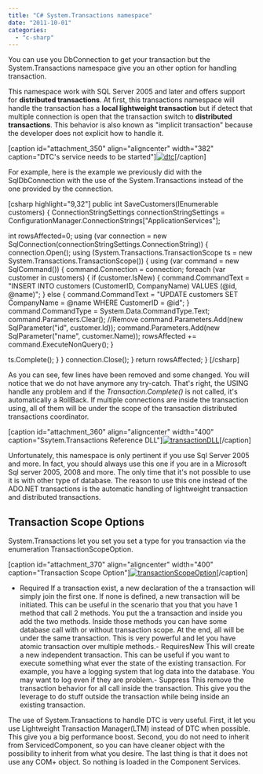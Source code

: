 ```yaml
---
title: "C# System.Transactions namespace"
date: "2011-10-01"
categories: 
  - "c-sharp"
---
```


You can use you DbConnection to get your transaction but the System.Transactions namespace give you an other option for handling transaction.

This namespace work with SQL Server 2005 and later and offers support for **distributed transactions**. At first, this transactions namespace will handle the transaction has a **local lightweight transaction** but if detect that multiple connection is open that the transaction switch to **distributed transactions**. This behavior is also known as "implicit transaction" because the developer does not explicit how to handle it.

\[caption id="attachment\_350" align="aligncenter" width="382" caption="DTC's service needs to be started"\][![](http://patrickdesjardins.com/blog/wp-content/uploads/2011/09/dtc.png "dtc")](http://patrickdesjardins.com/blog/c-transaction-for-sql-query/dtc)\[/caption\]

For example, here is the example we previously did with the SqlDbConnection with the use of the System.Transactions instead of the one provided by the connection.

\[csharp highlight="9,32"\] public int SaveCustomers(IEnumerable<Customer> customers) { ConnectionStringSettings connectionStringSettings = ConfigurationManager.ConnectionStrings\["ApplicationServices"\];

int rowsAffected=0; using (var connection = new SqlConnection(connectionStringSettings.ConnectionString)) { connection.Open(); using (System.Transactions.TransactionScope ts = new System.Transactions.TransactionScope()) { using (var command = new SqlCommand()) { command.Connection = connection; foreach (var customer in customers) { if (customer.IsNew) { command.CommandText = "INSERT INTO customers (CustomerID, CompanyName) VALUES (@id, @name)"; } else { command.CommandText = "UPDATE customers SET CompanyName = @name WHERE CustomerID = @id"; } command.CommandType = System.Data.CommandType.Text; command.Parameters.Clear(); //Remove command.Parameters.Add(new SqlParameter("id", customer.Id)); command.Parameters.Add(new SqlParameter("name", customer.Name)); rowsAffected += command.ExecuteNonQuery(); }

ts.Complete(); } } connection.Close(); } return rowsAffected; } \[/csharp\]

As you can see, few lines have been removed and some changed. You will notice that we do not have anymore any try-catch. That's right, the USING handle any problem and if the _Transaction.Complete()_ is not called, it's automatically a RollBack. If multiple connections are inside the transaction using, all of them will be under the scope of the transaction distributed transactions coordinator.

\[caption id="attachment\_360" align="aligncenter" width="400" caption="Ssytem.Transactions Reference DLL"\][![](http://patrickdesjardins.com/blog/wp-content/uploads/2011/09/transactionDLL-400x339.png "transactionDLL")](http://patrickdesjardins.com/blog/c-system-transactions-namespace/transactiondll)\[/caption\]

Unfortunately, this namespace is only pertinent if you use Sql Server 2005 and more. In fact, you should always use this one if you are in a Microsoft Sql server 2005, 2008 and more. The only time that it's not possible to use it is with other type of database. The reason to use this one instead of the ADO.NET transactions is the automatic handling of lightweight transaction and distributed transactions.

## Transaction Scope Options

System.Transactions let you set you set a type for you transaction via the enumeration TransactionScopeOption.

\[caption id="attachment\_370" align="aligncenter" width="400" caption="Transaction Scope Option"\][![](http://patrickdesjardins.com/blog/wp-content/uploads/2011/09/transactionScopeOption-400x68.png "transactionScopeOption")](http://patrickdesjardins.com/blog/c-system-transactions-namespace/transactionscopeoption)\[/caption\]

- Required
If a transaction exist, a new declaration of the a transaction will simply join the first one. If none is defined, a new transaction will be initiated. This can be useful in the scenario that you that you have 1 method that call 2 methods. You put the a transaction and inside you add the two methods. Inside those methods you can have some database call with or without transaction scope. At the end, all will be under the same transaction. This is very powerful and let you have atomic transaction over multiple methods.- RequiresNew
This will create a new independent transaction. This can be useful if you want to execute something what ever the state of the existing transaction. For example, you have a logging system that log data into the database. You may want to log even if they are problem.- Suppress
This remove the transaction behavior for all call inside the transaction. This give you the leverage to do stuff outside the transaction while being inside an existing transaction.

The use of System.Transactions to handle DTC is very useful. First, it let you use Lightweight Transaction Manager(LTM) instead of DTC when possible. This give you a big performance boost. Second, you do not need to inherit from ServicedComponent, so you can have cleaner object with the possibility to inherit from what you desire. The last thing is that it does not use any COM+ object. So nothing is loaded in the Component Services.

